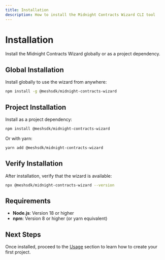 ```yaml
---
title: Installation
description: How to install the Midnight Contracts Wizard CLI tool
---
```


# Installation

Install the Midnight Contracts Wizard globally or as a project dependency.

## Global Installation

Install globally to use the wizard from anywhere:

```bash
npm install -g @meshsdk/midnight-contracts-wizard
```

## Project Installation

Install as a project dependency:

```bash
npm install @meshsdk/midnight-contracts-wizard
```

Or with yarn:

```bash
yarn add @meshsdk/midnight-contracts-wizard
```

## Verify Installation

After installation, verify that the wizard is available:

```bash
npx @meshsdk/midnight-contracts-wizard --version
```

## Requirements

- **Node.js**: Version 18 or higher
- **npm**: Version 8 or higher (or yarn equivalent)

## Next Steps

Once installed, proceed to the [Usage](/en/packages/midnight_contracts_wizard/usage) section to learn how to create your first project.

